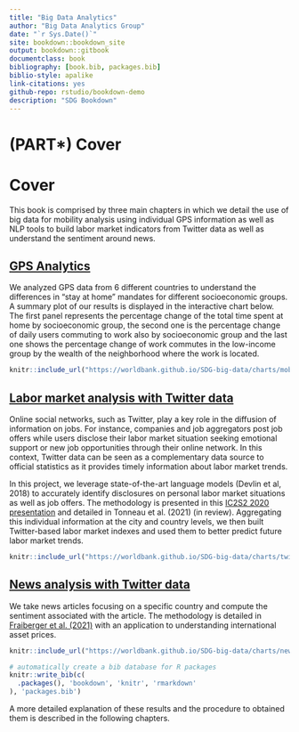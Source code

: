 ```yaml
---
title: "Big Data Analytics"
author: "Big Data Analytics Group"
date: "`r Sys.Date()`"
site: bookdown::bookdown_site
output: bookdown::gitbook
documentclass: book
bibliography: [book.bib, packages.bib]
biblio-style: apalike
link-citations: yes
github-repo: rstudio/bookdown-demo
description: "SDG Bookdown"
---
```


# (PART\*) Cover {-}
# Cover

This book is comprised by three main chapters in which we detail the use of big data for mobility
analysis using individual GPS information as well as NLP tools to build labor market indicators from Twitter data as well as understand the sentiment around news.

## [GPS Analytics](#gps)

We analyzed GPS data from 6 different countries to understand the differences in "stay at home" mandates for different socioeconomic groups.
A summary plot of our results is displayed in the interactive chart below. The first panel represents the percentage
change of the total time spent at home by socioeconomic group,
the second one is the percentage change of daily users commuting to work also by socioeconomic group and the last one
shows the percentage change of work commutes in the low-income group by the wealth of the neighborhood where the work is located.

```r
knitr::include_url("https://worldbank.github.io/SDG-big-data/charts/mobility-country.html", height = "750px")
```


## [Labor market analysis with Twitter data](#labor)

Online social networks, such as Twitter, play a key role in the diffusion of information on jobs. For instance, companies and job aggregators post job offers while users disclose their labor market situation seeking emotional support or new job opportunities through their online network. In this context, Twitter data can be seen as a complementary data source to official statistics as it provides timely information about labor market trends.

In this project, we leverage state-of-the-art language models (Devlin et al, 2018) to accurately identify disclosures on personal labor market situations as well as job offers. The methodology is presented in this [IC2S2 2020 presentation](https://www.youtube.com/watch?v=ZxFrtUW2dYA) and detailed in Tonneau et al. (2021) (in review). Aggregating this individual information at the city and country levels, we then built Twitter-based labor market indexes and used them to better predict future labor market trends. 

```r
knitr::include_url("https://worldbank.github.io/SDG-big-data/charts/twitter-country.html", height = "750px")
```


## [News analysis with Twitter data](#news)

We take news articles focusing on a specific country and compute the sentiment associated with the article. The methodology is detailed in [Fraiberger et al. (2021)](https://doi.org/10.1016/j.jinteco.2021.103526) with an application to understanding international asset prices. 
```r
knitr::include_url("https://worldbank.github.io/SDG-big-data/charts/news-sentiment.html", height = "750px")
```

```r
# automatically create a bib database for R packages
knitr::write_bib(c(
  .packages(), 'bookdown', 'knitr', 'rmarkdown'
), 'packages.bib')
```

A more detailed explanation of these results and the procedure to obtained them is described in the following chapters.
